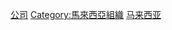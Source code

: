 {{Catnav|頁面分類|各種主題的頁面分類|按國家分類|各國經濟|馬來西亞經濟}}
{{Catnav|頁面分類|各種主題的頁面分類|按國家分類|各國組織|各國公司}}
{{Catnav|頁面分類|人类社会|经济|各國經濟|馬來西亞經濟}}
{{Catnav|頁面分類|人类社会|经济|亞洲經濟|馬來西亞經濟}}
{{Catnav|頁面分類|人类社会|组织|各國組織|各國公司}}
{{Commons category|Companies of Malaysia}}

[[Category:馬來西亞經濟|公司]]
[[Category:馬來西亞組織|Category:馬來西亞組織]]
[[Category:亚洲各国公司|马来西亚]]